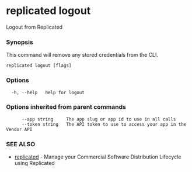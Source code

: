 # replicated logout

Logout from Replicated

### Synopsis

This command will remove any stored credentials from the CLI.

```
replicated logout [flags]
```

### Options

```
  -h, --help   help for logout
```

### Options inherited from parent commands

```
      --app string     The app slug or app id to use in all calls
      --token string   The API token to use to access your app in the Vendor API
```

### SEE ALSO

* [replicated](replicated)	 - Manage your Commercial Software Distribution Lifecycle using Replicated

